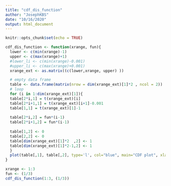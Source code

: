 ```yaml
---
title: "cdf_dis_function"
author: "JosephKBS"
date: "10/16/2020"
output: html_document
---
```


```r
knitr::opts_chunk$set(echo = TRUE)
```

```r
cdf_dis_function <- function(xrange, fun){
  lower <- c(min(xrange)-1)
  upper <- c(max(xrange)+1)
  #lower_li <- c(min(xrange)-0.001)
  #upper_li <- c(max(xrange)+0.001)
  xrange_ext <- as.matrix((c(lower,xrange, upper) ))

  # empty data frame
  table <- data.frame(matrix(nrow = dim(xrange_ext)[1]*2 , ncol = 2))
  # loop
  for (i in 1:dim(xrange_ext)[1]){
  table[2*i,1] = t(xrange_ext)[i]
  table[2*i+1,1] = t(xrange_ext)[i+1]-0.001
  table[1,1] = t(xrange_ext)[1]-1
  
  table[2*i,2] = fun*(i-1)
  table[2*i+1,2] = fun*(i-1)
  
  table[1,2] <- 0
  table[2,2] <- 0
  table[dim(xrange_ext)[1]*2  ,2] <- 1
  table[dim(xrange_ext)[1]*2-1,2] <- 1
  }  
  plot(table[,1], table[,2], type='l', col="blue", main="CDF plot", xlab="X variables", ylab="Cumulative probabilities") 
}
```

```r
xrange <- 1:3
fun <- (1/3)
cdf_dis_function(1:3, (1/3))
```

